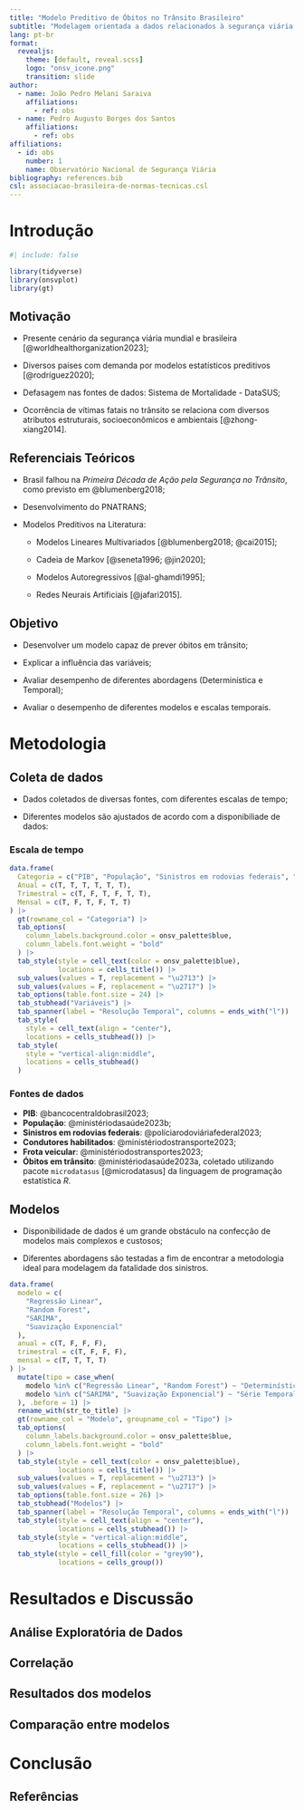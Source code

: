 ```yaml
---
title: "Modelo Preditivo de Óbitos no Trânsito Brasileiro"
subtitle: "Modelagem orientada a dados relacionados à segurança viária para o reconhecimento de padrões e previsão de óbitos no trânsito"
lang: pt-br
format: 
  revealjs: 
    theme: [default, reveal.scss]
    logo: "onsv_icone.png"
    transition: slide
author: 
  - name: João Pedro Melani Saraiva
    affiliations:
      - ref: obs 
  - name: Pedro Augusto Borges dos Santos
    affiliations:
      - ref: obs
affiliations: 
  - id: obs
    number: 1
    name: Observatório Nacional de Segurança Viária
bibliography: references.bib
csl: associacao-brasileira-de-normas-tecnicas.csl
---
```


# Introdução

```r
#| include: false

library(tidyverse)
library(onsvplot)
library(gt)
```

## Motivação

-   Presente cenário da segurança viária mundial e brasileira [@worldhealthorganization2023];

-   Diversos países com demanda por modelos estatísticos preditivos [@rodríguez2020];

-   Defasagem nas fontes de dados: Sistema de Mortalidade - DataSUS;

-   Ocorrência de vítimas fatais no trânsito se relaciona com diversos atributos estruturais, socioeconômicos e ambientais [@zhong-xiang2014].

## Referenciais Teóricos

-   Brasil falhou na *Primeira Década de Ação pela Segurança no Trânsito*, como previsto em @blumenberg2018;

-   Desenvolvimento do PNATRANS;

-   Modelos Preditivos na Literatura:

    -   Modelos Lineares Multivariados [@blumenberg2018; @cai2015];

    -   Cadeia de Markov [@seneta1996; @jin2020];

    -   Modelos Autoregressivos [@al-ghamdi1995];

    -   Redes Neurais Artificiais [@jafari2015].

## Objetivo

-   Desenvolver um modelo capaz de prever óbitos em trânsito;

-   Explicar a influência das variáveis;

-   Avaliar desempenho de diferentes abordagens (Determinística e Temporal);

-   Avaliar o desempenho de diferentes modelos e escalas temporais.

# Metodologia

## Coleta de dados

-   Dados coletados de diversas fontes, com diferentes escalas de tempo;

-   Diferentes modelos são ajustados de acordo com a disponibiliade de dados:

::: panel-tabset
### Escala de tempo

```r
data.frame(
  Categoria = c("PIB", "População", "Sinistros em rodovias federais", "Condutores Habilitados", "Frota veicular", "Óbitos em sinistros de trânsito"),
  Anual = c(T, T, T, T, T, T),
  Trimestral = c(T, F, T, F, T, T),
  Mensal = c(T, F, T, F, T, T)
) |> 
  gt(rowname_col = "Categoria") |> 
  tab_options(
    column_labels.background.color = onsv_palette$blue,
    column_labels.font.weight = "bold"
  ) |>
  tab_style(style = cell_text(color = onsv_palette$blue),
            locations = cells_title()) |> 
  sub_values(values = T, replacement = "\u2713") |> 
  sub_values(values = F, replacement = "\u2717") |> 
  tab_options(table.font.size = 24) |> 
  tab_stubhead("Variáveis") |> 
  tab_spanner(label = "Resolução Temporal", columns = ends_with("l")) |> 
  tab_style(
    style = cell_text(align = "center"),
    locations = cells_stubhead()) |> 
  tab_style(
    style = "vertical-align:middle",
    locations = cells_stubhead()
  )
```

### Fontes de dados

-   **PIB**: @bancocentraldobrasil2023;
-   **População**: @ministériodasaúde2023b;
-   **Sinistros em rodovias federais**: @políciarodoviáriafederal2023;
-   **Condutores habilitados**: @ministériodostransporte2023;
-   **Frota veicular**: @ministériodostransportes2023;
-   **Óbitos em trânsito**: @ministériodasaúde2023a, coletado utilizando pacote `microdatasus` [@microdatasus] da linguagem de programação estatística *R*.
:::

## Modelos

-   Disponibilidade de dados é um grande obstáculo na confecção de modelos mais complexos e custosos;

-   Diferentes abordagens são testadas a fim de encontrar a metodologia ideal para modelagem da fatalidade dos sinistros.

```r
data.frame(
  modelo = c(
    "Regressão Linear",
    "Random Forest",
    "SARIMA",
    "Suavização Exponencial"
  ),
  anual = c(T, F, F, F),
  trimestral = c(T, F, F, F),
  mensal = c(T, T, T, T)
) |>
  mutate(tipo = case_when(
    modelo %in% c("Regressão Linear", "Random Forest") ~ "Determinístico",
    modelo %in% c("SARIMA", "Suavização Exponencial") ~ "Série Temporal"
  ), .before = 1) |>
  rename_with(str_to_title) |>
  gt(rowname_col = "Modelo", groupname_col = "Tipo") |>
  tab_options(
    column_labels.background.color = onsv_palette$blue,
    column_labels.font.weight = "bold"
  ) |>
  tab_style(style = cell_text(color = onsv_palette$blue),
            locations = cells_title()) |>
  sub_values(values = T, replacement = "\u2713") |>
  sub_values(values = F, replacement = "\u2717") |>
  tab_options(table.font.size = 26) |>
  tab_stubhead("Modelos") |>
  tab_spanner(label = "Resolução Temporal", columns = ends_with("l")) |>
  tab_style(style = cell_text(align = "center"),
            locations = cells_stubhead()) |>
  tab_style(style = "vertical-align:middle",
            locations = cells_stubhead()) |> 
  tab_style(style = cell_fill(color = "grey90"),
            locations = cells_group())
```

# Resultados e Discussão

## Análise Exploratória de Dados

## Correlação

## Resultados dos modelos

## Comparação entre modelos

# Conclusão

## Referências
